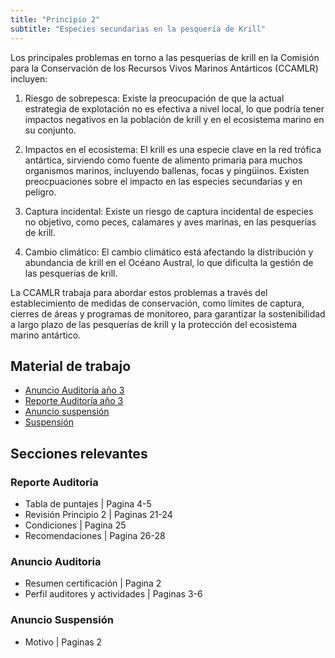 ```yaml
---
title: "Principio 2"
subtitle: "Especies secundarias en la pesquería de Krill"
---
```


Los principales problemas en torno a las pesquerías de krill en la Comisión para la Conservación de los
Recursos Vivos Marinos Antárticos (CCAMLR) incluyen:

1.  Riesgo de sobrepesca: Existe la preocupación de que la actual estrategia de explotación no es efectiva a
    nivel local, lo que podría tener impactos negativos en la población de krill y en el ecosistema marino en
    su conjunto.

2.  Impactos en el ecosistema: El krill es una especie clave en la red trófica antártica, sirviendo como
    fuente de alimento primaria para muchos organismos marinos, incluyendo ballenas, focas y pingüinos.
    Existen preocpuaciones sobre el impacto en las especies secundarias y en peligro.

3.  Captura incidental: Existe un riesgo de captura incidental de especies no objetivo, como peces, calamares
    y aves marinas, en las pesquerías de krill.

4.  Cambio climático: El cambio climático está afectando la distribución y abundancia de krill en el Océano
    Austral, lo que dificulta la gestión de las pesquerías de krill.

La CCAMLR trabaja para abordar estos problemas a través del establecimiento de medidas de conservación, como
límites de captura, cierres de áreas y programas de monitoreo, para garantizar la sostenibilidad a largo plazo
de las pesquerías de krill y la protección del ecosistema marino antártico.

## Material de trabajo

::: info-box-important
-   [Anuncio Auditoría año 3](practico/krill/anuncio3.pdf){target="_blank"}
-   [Reporte Auditoría año 3](practico/krill/auditoria3.pdf){target="_blank"}
-   [Anuncio suspensión](practico/krill/anuncio-suspende.pdf){target="_blank"}
-   [Suspensión](practico/krill/suspende.pdf){target="_blank"}
:::

## Secciones relevantes

### Reporte Auditoria

-   Tabla de puntajes \| Pagina 4-5
-   Revisión Principio 2 \| Paginas 21-24
-   Condiciones \| Pagina 25
-   Recomendaciones \| Pagina 26-28

### Anuncio Auditoria

-   Resumen certificación \| Pagina 2
-   Perfil auditores y actividades \| Paginas 3-6

### Anuncio Suspensión

-   Motivo \| Paginas 2
